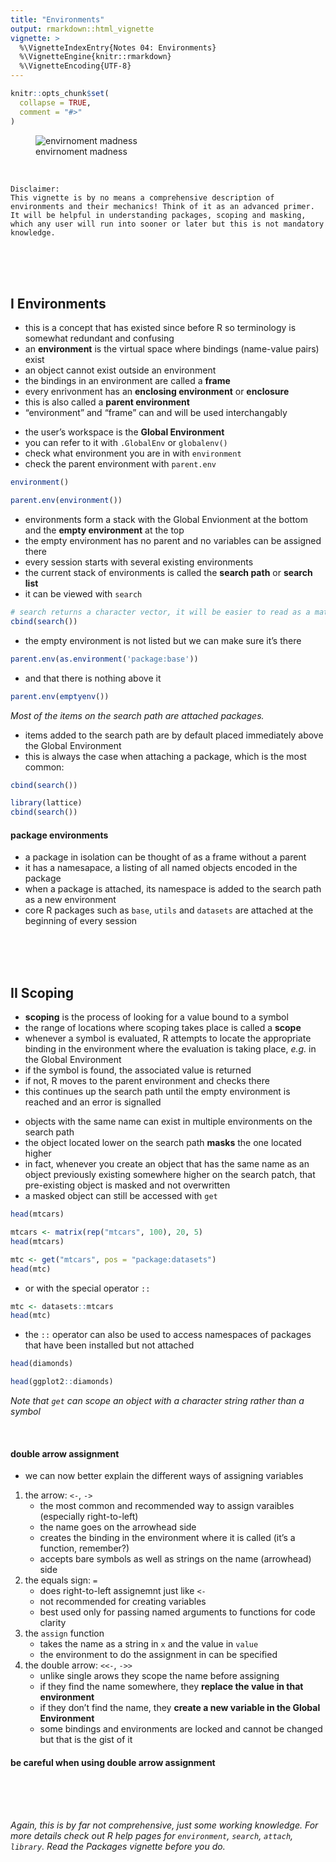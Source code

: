 ```yaml
---
title: "Environments"
output: rmarkdown::html_vignette
vignette: >
  %\VignetteIndexEntry{Notes 04: Environments}
  %\VignetteEngine{knitr::rmarkdown}
  %\VignetteEncoding{UTF-8}
---
```


```r
knitr::opts_chunk$set(
  collapse = TRUE,
  comment = "#>"
)
```

![envirnoment madness][reds]

<br>

    Disclaimer:
    This vignette is by no means a comprehensive description of environments and their mechanics! Think of it as an advanced primer. It will be helpful in understanding packages, scoping and masking, which any user will run into sooner or later but this is not mandatory knowledge.


<br><br><br>


## I Environments

- this is a concept that has existed since before R so terminology is somewhat redundant and confusing
- an **environment** is the virtual space where bindings (name-value pairs) exist
- an object cannot exist outside an environment
- the bindings in an environment are called a **frame**
- every enrivonment has an **enclosing environment** or **enclosure**
- this is also called a **parent environment**
- "environment" and "frame" can and will be used interchangably

\newline

- the user's workspace is the **Global Environment**
- you can refer to it with `.GlobalEnv` or `globalenv()`
- check what environment you are in with `environment`
- check the parent environment with `parent.env`
```r
environment()

parent.env(environment())
```

\newline

- environments form a stack with the Global Envionment at the bottom and the **empty environment** at the top
- the empty environment has no parent and no variables can be assigned there
- every session starts with several existing environments
- the current stack of environments is called the **search path** or **search list**
- it can be viewed with `search`
```r
# search returns a character vector, it will be easier to read as a matrix
cbind(search())
```
- the empty environment is not listed but we can make sure it's there
```r
parent.env(as.environment('package:base'))
```
- and that there is nothing above it
```r
parent.env(emptyenv())
```
*Most of the items on the search path are attached packages.*

\newline

- items added to the search path are by default placed immediately above the Global Environment
- this is always the case when attaching a package, which is the most common:
```r
cbind(search())

library(lattice)
cbind(search())
```



#### package environments

- a package in isolation can be thought of as a frame without a parent
- it has a namesapace, a listing of all named objects encoded in the package
- when a package is attached, its namespace is added to the search path as a new environment
- core R packages such as `base`, `utils` and `datasets` are attached at the beginning of every session


<br><br><br>


## II Scoping

- **scoping** is the process of looking for a value bound to a symbol
- the range of locations where scoping takes place is called a **scope**
- whenever a symbol is evaluated, R attempts to locate the appropriate binding in the environment where the evaluation is taking place, *e.g.* in the Global Environment
- if the symbol is found, the associated value is returned
- if not, R moves to the parent environment and checks there
- this continues up the search path until the empty environment is reached and an error is signalled

\newline

- objects with the same name can exist in multiple environments on the search path
- the object located lower on the search path **masks** the one located higher
- in fact, whenever you create an object that has the same name as an object previously existing somewhere higher on the search patch, that pre-existing object is masked and not overwritten
- a masked object can still be accessed with `get`
```r
head(mtcars)

mtcars <- matrix(rep("mtcars", 100), 20, 5)
head(mtcars)

mtc <- get("mtcars", pos = "package:datasets")
head(mtc)
```
- or with the special operator `::`
```r
mtc <- datasets::mtcars
head(mtc)
```
- the `::` operator can also be used to access namespaces of packages that have been installed but not attached
```r
head(diamonds)

head(ggplot2::diamonds)
```


\newline

*Note that `get` can scope an object with a character string rather than a symbol*

<br>

#### double arrow assignment

- we can now better explain the different ways of assigning variables
1. the arrow: `<-`, `->`
    - the most common and recommended way to assign varaibles (especially right-to-left)
    - the name goes on the arrowhead side
    - creates the binding in the environment where it is called (it's a function, remember?)
    - accepts bare symbols as well as strings on the name (arrowhead) side
2. the equals sign: `=`
    - does right-to-left assignemnt just like `<-`
    - not recommended for creating variables
    - best used only for passing named arguments to functions for code clarity
3. the `assign` function
    - takes the name as a string in `x` and the value in `value`
    - the environment to do the assignment in can be specified
4. the double arrow: `<<-`, `->>`
    - unlike single arows they scope the name before assigning
    - if they find the name somewhere, they **replace the value in that environment**
    - if they don't find the name, they **create a new variable in the Global Environment**
    - some bindings and environments are locked and cannot be changed but that is the gist of it

#### be careful when using double arrow assignment

<br><br><br>

*Again, this is by far not comprehensive, just some working knowledge. For more details check out R help pages for `environment`, `search`, `attach`, `library`. Read the Packages vignette before you do.*

[reds]: ../images/reds.png
